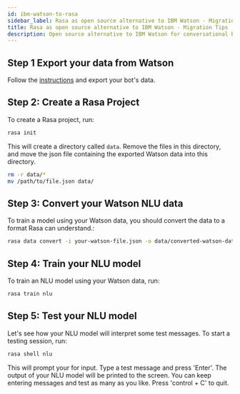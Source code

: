```yaml
---
id: ibm-watson-to-rasa
sidebar_label: Rasa as open source alternative to IBM Watson - Migration Tips
title: Rasa as open source alternative to IBM Watson - Migration Tips
description: Open source alternative to IBM Watson for conversational bots and NLP
---
```


## Step 1 Export your data from Watson

Follow the <a className="reference external" href="https://developer.ibm.com/tutorials/learn-how-to-export-import-a-watson-assistant-workspace/" target="_blank">instructions</a> and export your bot's data.

## Step 2: Create a Rasa Project

To create a Rasa project, run:

```bash
rasa init
```

This will create a directory called `data`.
Remove the files in this directory, and
move the json file containing the exported Watson data into this directory.

```bash
rm -r data/*
mv /path/to/file.json data/
```

## Step 3: Convert your Watson NLU data

To train a model using your Watson data, you should convert the data to a format Rasa can understand.:

```bash
rasa data convert -i your-watson-file.json -o data/converted-watson-data.yml --format yaml
```

## Step 4: Train your NLU model

To train an NLU model using your Watson data, run:

```bash
rasa train nlu
```

## Step 5: Test your NLU model

Let's see how your NLU model will interpret some test messages.
To start a testing session, run:

```bash
rasa shell nlu
```

This will prompt your for input.
Type a test message and press 'Enter'.
The output of your NLU model will be printed to the screen.
You can keep entering messages and test as many as you like.
Press 'control + C' to quit.
